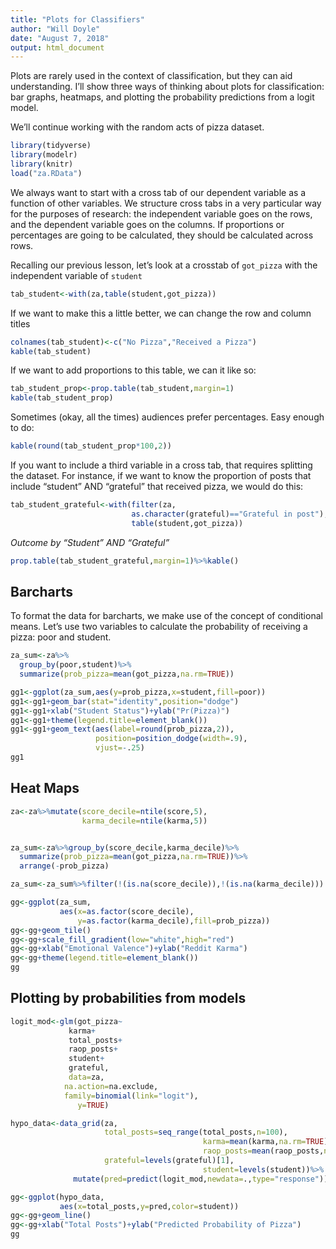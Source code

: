 ```yaml
---
title: "Plots for Classifiers"
author: "Will Doyle"
date: "August 7, 2018"
output: html_document
---
```


Plots are rarely used in the context of classification, but they can aid understanding. I'll show three ways of thinking about plots for classification: bar graphs, heatmaps, and plotting the probability predictions from a logit model.


We'll continue working with the random acts of pizza dataset. 

```r
library(tidyverse)
library(modelr)
library(knitr)
load("za.RData")
```

We always want to start with a cross tab of our dependent variable as a function of other variables. We structure cross tabs in a very particular way for the purposes of research: the independent variable goes on the rows, and the dependent variable goes on the columns. If proportions or percentages are going to be calculated, they should be calculated across rows. 

Recalling our previous lesson, let's look at a crosstab of `got_pizza` with the independent variable of `student`

```r
tab_student<-with(za,table(student,got_pizza))
```

If we want to make this a little better, we can change the row and column titles

```r
colnames(tab_student)<-c("No Pizza","Received a Pizza")
kable(tab_student)
```

If we want to add proportions to this table, we can it like so:
```r
tab_student_prop<-prop.table(tab_student,margin=1)
kable(tab_student_prop)
```

Sometimes  (okay, all the times) audiences prefer percentages. Easy enough to do:
```r
kable(round(tab_student_prop*100,2))
```

If you want to include a third variable in a cross tab, that requires splitting the dataset. For instance, if we want to know the proportion of posts that include "student" AND "grateful" that received pizza, we would do this:

```r
tab_student_grateful<-with(filter(za,
                           as.character(grateful)=="Grateful in post"),
                           table(student,got_pizza))
```

*Outcome by "Student" AND "Grateful"*
```r
prop.table(tab_student_grateful,margin=1)%>%kable()
```


## Barcharts

To format the data for barcharts, we make use of the concept of conditional means. Let's use two variables to calculate the probability of receiving a pizza: poor and student. 

```r
za_sum<-za%>%
  group_by(poor,student)%>%
  summarize(prob_pizza=mean(got_pizza,na.rm=TRUE))

gg1<-ggplot(za_sum,aes(y=prob_pizza,x=student,fill=poor))
gg1<-gg1+geom_bar(stat="identity",position="dodge")
gg1<-gg1+xlab("Student Status")+ylab("Pr(Pizza)")
gg1<-gg1+theme(legend.title=element_blank())
gg1<-gg1+geom_text(aes(label=round(prob_pizza,2)),
                   position=position_dodge(width=.9),
                   vjust=-.25)
gg1
```


## Heat Maps

```r
za<-za%>%mutate(score_decile=ntile(score,5),
                karma_decile=ntile(karma,5))


za_sum<-za%>%group_by(score_decile,karma_decile)%>%
  summarize(prob_pizza=mean(got_pizza,na.rm=TRUE))%>%
  arrange(-prob_pizza)

za_sum<-za_sum%>%filter(!(is.na(score_decile)),!(is.na(karma_decile)))

gg<-ggplot(za_sum,
           aes(x=as.factor(score_decile),
               y=as.factor(karma_decile),fill=prob_pizza))
gg<-gg+geom_tile()
gg<-gg+scale_fill_gradient(low="white",high="red")
gg<-gg+xlab("Emotional Valence")+ylab("Reddit Karma")
gg<-gg+theme(legend.title=element_blank())
gg

```


## Plotting by probabilities from models
```r

logit_mod<-glm(got_pizza~
             karma+
             total_posts+
             raop_posts+
             student+
             grateful,
             data=za,
            na.action=na.exclude,
            family=binomial(link="logit"),
               y=TRUE)


```


```r
hypo_data<-data_grid(za, 
                     total_posts=seq_range(total_posts,n=100),
                                           karma=mean(karma,na.rm=TRUE),
                                           raop_posts=mean(raop_posts,na.rm=TRUE),
                     grateful=levels(grateful)[1],
                                           student=levels(student))%>%
              mutate(pred=predict(logit_mod,newdata=.,type="response"))

gg<-ggplot(hypo_data,
           aes(x=total_posts,y=pred,color=student))
gg<-gg+geom_line()
gg<-gg+xlab("Total Posts")+ylab("Predicted Probability of Pizza")
gg
```

